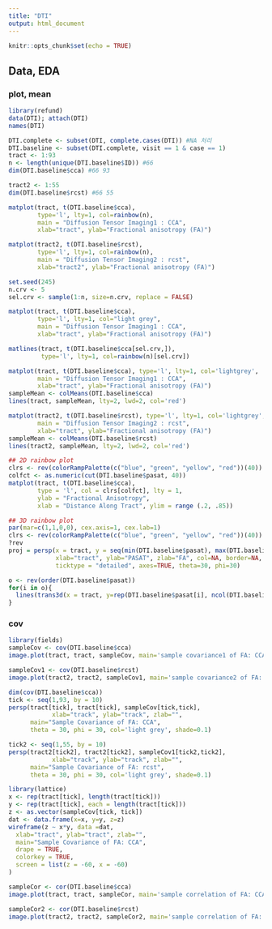 ```yaml
---
title: "DTI"
output: html_document
---
```


```r
knitr::opts_chunk$set(echo = TRUE)
```

## Data, EDA
### plot, mean

```r
library(refund)
data(DTI); attach(DTI)
names(DTI)

DTI.complete <- subset(DTI, complete.cases(DTI)) #NA 처리
DTI.baseline <- subset(DTI.complete, visit == 1 & case == 1)
tract <- 1:93
n <- length(unique(DTI.baseline$ID)) #66
dim(DTI.baseline$cca) #66 93

tract2 <- 1:55
dim(DTI.baseline$rcst) #66 55

matplot(tract, t(DTI.baseline$cca), 
        type='l', lty=1, col=rainbow(n),
        main = "Diffusion Tensor Imaging1 : CCA",
        xlab="tract", ylab="Fractional anisotropy (FA)")

matplot(tract2, t(DTI.baseline$rcst), 
        type='l', lty=1, col=rainbow(n),
        main = "Diffusion Tensor Imaging2 : rcst",
        xlab="tract2", ylab="Fractional anisotropy (FA)")

set.seed(245)
n.crv <- 5
sel.crv <- sample(1:n, size=n.crv, replace = FALSE)

matplot(tract, t(DTI.baseline$cca), 
        type='l', lty=1, col="light grey",
        main = "Diffusion Tensor Imaging1 : CCA",
        xlab="tract", ylab="Fractional anisotropy (FA)")

matlines(tract, t(DTI.baseline$cca[sel.crv,]), 
         type='l', lty=1, col=rainbow(n)[sel.crv])

matplot(tract, t(DTI.baseline$cca), type='l', lty=1, col='lightgrey',
        main = "Diffusion Tensor Imaging1 : CCA",
        xlab="tract", ylab="Fractional anisotropy (FA)")
sampleMean <- colMeans(DTI.baseline$cca)
lines(tract, sampleMean, lty=2, lwd=2, col='red')

matplot(tract2, t(DTI.baseline$rcst), type='l', lty=1, col='lightgrey',
        main = "Diffusion Tensor Imaging2 : rcst",
        xlab="tract", ylab="Fractional anisotropy (FA)")
sampleMean <- colMeans(DTI.baseline$rcst)
lines(tract2, sampleMean, lty=2, lwd=2, col='red')

## 2D rainbow plot 
clrs <- rev(colorRampPalette(c("blue", "green", "yellow", "red"))(40))    
colfct <- as.numeric(cut(DTI.baseline$pasat, 40))
matplot(tract, t(DTI.baseline$cca), 
        type = 'l', col = clrs[colfct], lty = 1, 
        ylab = "Fractional Anisotropy",
        xlab = "Distance Along Tract", ylim = range (.2, .85))

## 3D rainbow plot
par(mar=c(1,1,0,0), cex.axis=1, cex.lab=1)
clrs <- rev(colorRampPalette(c("blue", "green", "yellow", "red"))(40))    
?rev
proj = persp(x = tract, y = seq(min(DTI.baseline$pasat), max(DTI.baseline$pasat), l=length(DTI.baseline$pasat)),  z=t(DTI.baseline$cca),
             xlab="tract", ylab="PASAT", zlab="FA", col=NA, border=NA,
             ticktype = "detailed", axes=TRUE, theta=30, phi=30)

o <- rev(order(DTI.baseline$pasat))
for(i in o){
  lines(trans3d(x = tract, y=rep(DTI.baseline$pasat[i], ncol(DTI.baseline$cca)),  z=DTI.baseline$cca[i,], pmat=proj), col=clrs[colfct[i]])
}
```

### cov
```r
library(fields)
sampleCov <- cov(DTI.baseline$cca)
image.plot(tract, tract, sampleCov, main='sample covariance1 of FA: CCA')

sampleCov1 <- cov(DTI.baseline$rcst)
image.plot(tract2, tract2, sampleCov1, main='sample covariance2 of FA: rcst')

dim(cov(DTI.baseline$cca))
tick <- seq(1,93, by = 10)
persp(tract[tick], tract[tick], sampleCov[tick,tick],
            xlab="track", ylab="track", zlab="", 
      main="Sample Covariance of FA: CCA",
      theta = 30, phi = 30, col='light grey', shade=0.1)

tick2 <- seq(1,55, by = 10)
persp(tract2[tick2], tract2[tick2], sampleCov1[tick2,tick2],
            xlab="track", ylab="track", zlab="", 
      main="Sample Covariance of FA: rcst",
      theta = 30, phi = 30, col='light grey', shade=0.1)

library(lattice)
x <- rep(tract[tick], length(tract[tick]))
y <- rep(tract[tick], each = length(tract[tick]))
z <- as.vector(sampleCov[tick, tick])
dat <- data.frame(x=x, y=y, z=z)
wireframe(z ~ x*y, data =dat, 
  xlab="tract", ylab="tract", zlab="",
  main="Sample Covariance of FA: CCA",
  drape = TRUE,
  colorkey = TRUE,
  screen = list(z = -60, x = -60)
)

sampleCor <- cor(DTI.baseline$cca)
image.plot(tract, tract, sampleCor, main='sample correlation of FA: CCA')

sampleCor2 <- cor(DTI.baseline$rcst)
image.plot(tract2, tract2, sampleCor2, main='sample correlation of FA: rcst')

```

